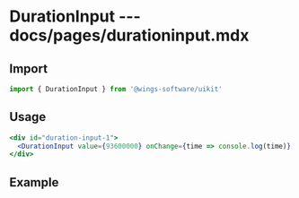 # DurationInput --- docs/pages/durationinput.mdx


## Import

```js
import { DurationInput } from '@wings-software/uikit'
```

## Usage

```jsx live=true
<div id="duration-input-1">
  <DurationInput value={93600000} onChange={time => console.log(time)} />
</div>
```

## Example

<DurationInputExample />
